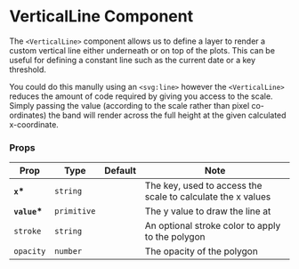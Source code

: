 
<Meta title="Components/Lines/VerticalLine" />

# VerticalLine Component

The `<VerticalLine>` component allows us to define a layer to render a custom vertical line either underneath or on top of the plots. This can be useful for defining a constant line such as the current date or a key threshold.

You could do this manully using an `<svg:line>` however the `<VerticalLine>` reduces the amount of code required by giving you access to the scale. Simply passing the value (according to the scale rather than pixel co-ordinates) the band will render across the full height at the given calculated x-coordinate.

<Canvas>
    <Story id="components-lines-verticalline--default" />
</Canvas>
<Canvas>
    <Story id="components-lines-verticalline--thresholds-example" />
</Canvas>

### Props

| Prop          | Type        | Default | Note                                                        |
| ------------- | ----------- | ------- | ----------------------------------------------------------- |
| **`x`\***     | `string`    |         | The key, used to access the scale to calculate the x values |
| **`value`\*** | `primitive` |         | The y value to draw the line at                             |
| `stroke`      | `string`    |         | An optional stroke color to apply to the polygon            |
| `opacity`     | `number`    |         | The opacity of the polygon                                  |

<br />
